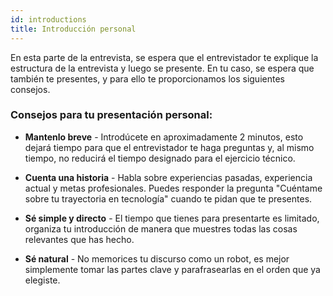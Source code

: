 ```yaml
---
id: introductions
title: Introducción personal
---
```


En esta parte de la entrevista, se espera que el entrevistador te explique la estructura de la entrevista y luego se presente.
En tu caso, se espera que también te presentes, y para ello te proporcionamos los siguientes consejos.

### Consejos para tu presentación personal:

- **Mantenlo breve** - Introdúcete en aproximadamente 2 minutos, esto dejará tiempo para que el entrevistador te haga preguntas y, al mismo tiempo, no reducirá el tiempo designado para el ejercicio técnico.

- **Cuenta una historia** - Habla sobre experiencias pasadas, experiencia actual y metas profesionales. Puedes responder la pregunta "Cuéntame sobre tu trayectoria en tecnología" cuando te pidan que te presentes.

- **Sé simple y directo** - El tiempo que tienes para presentarte es limitado, organiza tu introducción de manera que muestres todas las cosas relevantes que has hecho.

- **Sé natural** - No memorices tu discurso como un robot, es mejor simplemente tomar las partes clave y parafrasearlas en el orden que ya elegiste.
